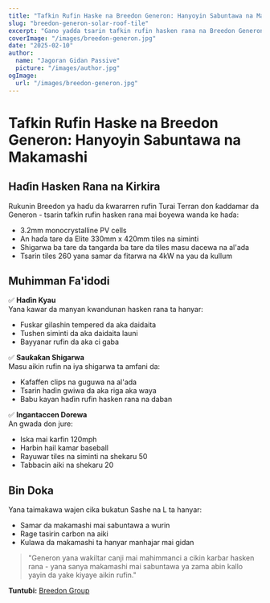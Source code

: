 ```yaml
---
title: "Tafkin Rufin Haske na Breedon Generon: Hanyoyin Sabuntawa na Makamashi"
slug: "breedon-generon-solar-roof-tile"
excerpt: "Gano yadda tsarin tafkin rufin hasken rana na Breedon Generon ke haɗa samar da makamashi mai sabuntawa tare da kyawun rufin gargajiya."
coverImage: "/images/breedon-generon.jpg"
date: "2025-02-10"
author:
  name: "Jagoran Gidan Passive"
  picture: "/images/author.jpg"
ogImage:
  url: "/images/breedon-generon.jpg"
---
```


# Tafkin Rufin Haske na Breedon Generon: Hanyoyin Sabuntawa na Makamashi

## Haɗin Hasken Rana na Kirkira

Rukunin Breedon ya haɗu da ƙwararren rufin Turai Terran don ƙaddamar da Generon - tsarin tafkin rufin hasken rana mai ɓoyewa wanda ke haɗa:

- 3.2mm monocrystalline PV cells
- An haɗa tare da Elite 330mm x 420mm tiles na siminti
- Shigarwa ba tare da tangarda ba tare da tiles masu dacewa na al'ada
- Tsarin tiles 260 yana samar da fitarwa na 4kW na yau da kullum

## Muhimman Fa'idodi

✅ **Haɗin Kyau**  
Yana kawar da manyan kwandunan hasken rana ta hanyar:
- Fuskar gilashin tempered da aka daidaita
- Tushen siminti da aka daidaita launi
- Bayyanar rufin da aka ci gaba

✅ **Sauƙaƙan Shigarwa**  
Masu aikin rufin na iya shigarwa ta amfani da:
- Kafaffen clips na guguwa na al'ada
- Tsarin haɗin gwiwa da aka riga aka waya
- Babu kayan haɗin rufin hasken rana na daban

✅ **Ingantaccen Dorewa**  
An gwada don jure:
- Iska mai karfin 120mph
- Harbin hail kamar baseball
- Rayuwar tiles na siminti na shekaru 50
- Tabbacin aiki na shekaru 20

## Bin Doka

Yana taimakawa wajen cika bukatun Sashe na L ta hanyar:
- Samar da makamashi mai sabuntawa a wurin
- Rage tasirin carbon na aiki
- Kulawa da makamashi ta hanyar manhajar mai gidan

> "Generon yana wakiltar canji mai mahimmanci a cikin karɓar hasken rana - yana sanya makamashi mai sabuntawa ya zama abin kallo yayin da yake kiyaye aikin rufin."  

**Tuntuɓi:** [Breedon Group](https://www.breedongroup.com)